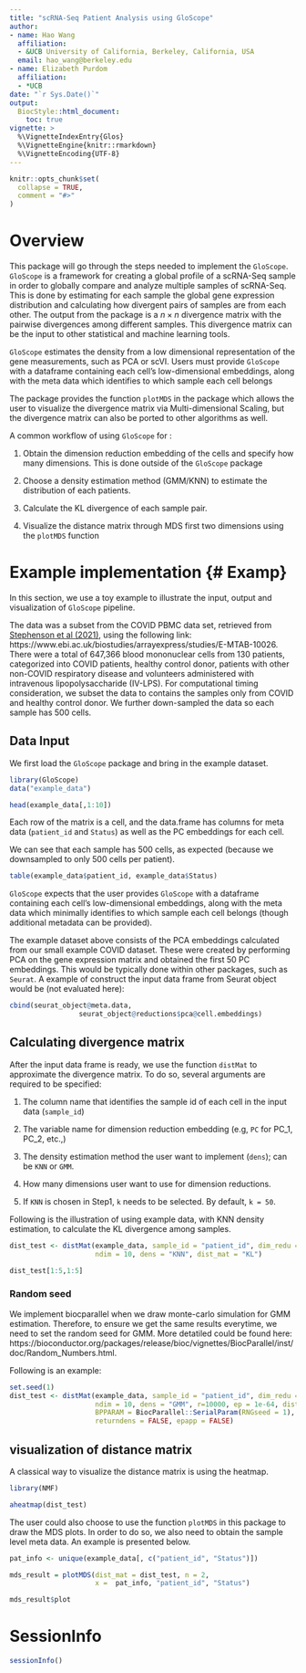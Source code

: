 ```yaml
---
title: "scRNA-Seq Patient Analysis using GloScope"
author:
- name: Hao Wang
  affiliation:
  - &UCB University of California, Berkeley, California, USA
  email: hao_wang@berkeley.edu
- name: Elizabeth Purdom
  affiliation:
  - *UCB
date: "`r Sys.Date()`"
output: 
  BiocStyle::html_document:
    toc: true
vignette: >
  %\VignetteIndexEntry{Glos}
  %\VignetteEngine{knitr::rmarkdown}
  %\VignetteEncoding{UTF-8}
---
```


```r
knitr::opts_chunk$set(
  collapse = TRUE,
  comment = "#>"
)
```


# Overview {#Intro}

This package will go through the steps needed to implement the `GloScope`. `GloScope` is a framework for creating a global profile of a scRNA-Seq sample in order to globally compare and analyze multiple samples of scRNA-Seq. This is done by estimating for each sample the global gene expression distribution and calculating how divergent pairs of samples are from each other. The output from the package is a $n\times n$ divergence matrix with the pairwise divergences among different samples. This divergence matrix can be the input to other statistical and machine learning tools. 

`GloScope` estimates the density from a low dimensional representation of the gene measurements, such as PCA or scVI. Users must provide `GloScope` with a dataframe containing each cell's low-dimensional embeddings, along with the meta data which identifies to which sample each cell belongs

The package provides the function `plotMDS` in the package which allows the user to visualize the divergence matrix via Multi-dimensional Scaling, but the divergence matrix can also be ported to other algorithms as well.  


A common workflow of using `GloScope` for :

1. Obtain the dimension reduction embedding of the cells and specify how many dimensions. This is done outside of the `GloScope` package

2. Choose a density estimation method (GMM/KNN) to estimate the distribution of each patients.

3. Calculate the KL divergence of each sample pair.

4. Visualize the distance matrix through MDS first two dimensions using the `plotMDS` function 


# Example implementation {# Examp}

In this section, we use a toy example to illustrate the input, output and visualization of `GloScope` pipeline. 


The data was a subset from the COVID PBMC data set, retrieved from [Stephenson et al (2021)](https://doi.org/10.1038/s41591-021-01329-2), using the following link: https://www.ebi.ac.uk/biostudies/arrayexpress/studies/E-MTAB-10026. There were a total of 647,366 blood mononuclear cells from 130 patients, categorized into COVID patients, healthy control donor, patients with other non-COVID respiratory disease and volunteers administered with intravenous lipopolysaccharide (IV-LPS). For computational timing consideration, we subset the data to contains the samples only from COVID and healthy control donor. We further down-sampled the data so each sample has 500 cells.


## Data Input

We first load the `GloScope` package and bring in the example dataset.

```r
library(GloScope)
data("example_data")
```

```r
head(example_data[,1:10])
```
Each row of the matrix is a cell, and the data.frame has columns for meta data (`patient_id` and `Status`) as well as the PC embeddings for each cell.

We can see that each sample has 500 cells, as expected (because we downsampled to only 500 cells per patient).

```r
table(example_data$patient_id, example_data$Status)
```


`GloScope` expects that the user provides `GloScope` with a dataframe containing each cell's low-dimensional embeddings, along with the meta data which minimally identifies to which sample each cell belongs (though additional metadata can be provided).

The example dataset above consists of the PCA embeddings calculated from our small example COVID dataset. These were created by performing PCA on the gene expression matrix and obtained the first 50 PC embeddings. This would be typically done within other packages, such as `Seurat`.  A example of construct the input data frame from Seurat object would be (not evaluated here):

```r
cbind(seurat_object@meta.data, 
                 seurat_object@reductions$pca@cell.embeddings)
```


## Calculating divergence matrix

After the input data frame is ready, we use the function `distMat` to approximate the divergence matrix. To do so, several arguments are required to be specified:

1. The column name that identifies the sample id of each cell in the input data (`sample_id`)

2. The variable name for dimension reduction embedding (e.g, `PC` for PC_1, PC_2, etc.,)

3. The density estimation method the user want to implement (`dens`); can be `KNN` or `GMM`. 

4. How many dimensions user want to use for dimension reductions.

5. If `KNN` is chosen in Step1, `k` needs to be selected. By default, `k = 50`.

Following is the illustration of using example data, with KNN density estimation, to calculate the KL divergence among samples.

```r
dist_test <- distMat(example_data, sample_id = "patient_id", dim_redu = "PC",
                     ndim = 10, dens = "KNN", dist_mat = "KL")

dist_test[1:5,1:5]
```

### Random seed 

We implement biocparallel when we draw monte-carlo simulation for GMM estimation. Therefore, to ensure we get the same results everytime, we need to set the random seed for GMM. More detatiled could be found here: https://bioconductor.org/packages/release/bioc/vignettes/BiocParallel/inst/doc/Random_Numbers.html.


Following is an example:

```r
set.seed(1)
dist_test <- distMat(example_data, sample_id = "patient_id", dim_redu = "PC",
                     ndim = 10, dens = "GMM", r=10000, ep = 1e-64, dist_mat = "KL",
                     BPPARAM = BiocParallel::SerialParam(RNGseed = 1), varapp = FALSE,
                     returndens = FALSE, epapp = FALSE)
```


## visualization of distance matrix

A classical way to visualize the distance matrix is using the heatmap. 

```r
library(NMF)

aheatmap(dist_test)
```


The user could also choose to use the function `plotMDS` in this package to draw the MDS plots. In order to do so, we also need to obtain the sample level meta data. An example is presented below.

```r
pat_info <- unique(example_data[, c("patient_id", "Status")])

mds_result = plotMDS(dist_mat = dist_test, n = 2,
                     x =  pat_info, "patient_id", "Status")

mds_result$plot
```

# SessionInfo {-}

```r
sessionInfo()
```
